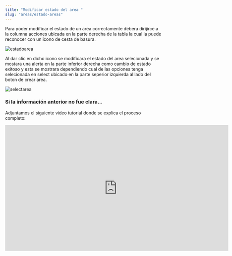 ```yaml
---
title: "Modificar estado del area "
slug: "areas/estado-areas"
---
```



<Tabs>
  <TabItem label="Endpoint">
    <ApiEndpoint url={`${API_BASE_URL}admin/areas`} />
  </TabItem>
</Tabs>

Para poder modificar el estado de un area correctamente debera dirijirce a la columna acciones ubicada en la parte derecha de la tabla la cual la puede reconocer con un icono de cesta de basura.

<Image src={estadoarea} alt="estadoarea" width={3148} height={2270} />

Al dar clic en dicho icono se modificara el estado del area selecionada  y se mostara una alerta en la parte inferior derecha como cambio de estado exitoso y esta se mostrara dependiendo cual de las opciones tenga selecionada en select ubicado en la parte seperior izquierda al lado del boton de crear area.

<Image src={selectarea} alt="selectarea" width={3148} height={2270} />

### Si la información anterior no fue clara...

Adjuntamos el siguiente video tutorial donde se explica el proceso completo:

<div style={{ display: "flex", justifyContent: "center" }}>
  <iframe
    width="720"
    height="405"
    src="https://www.youtube.com/embed/DIkLG6uWXPo"
    title="Tutorial"
    frameBorder="0"
    allow="accelerometer; autoplay; clipboard-write; encrypted-media; gyroscope; picture-in-picture"
    allowFullScreen
  ></iframe>
</div>
